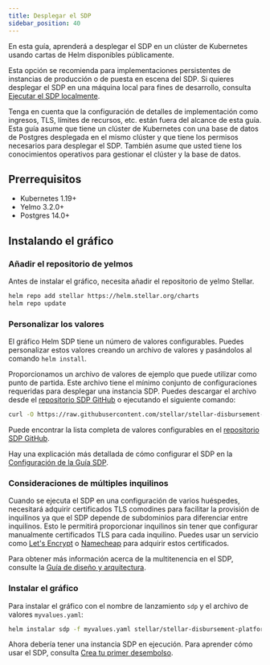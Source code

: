 ```yaml
---
title: Desplegar el SDP
sidebar_position: 40
---
```


En esta guía, aprenderá a desplegar el SDP en un clúster de Kubernetes usando cartas de Helm disponibles públicamente.

Esta opción se recomienda para implementaciones persistentes de instancias de producción o de puesta en escena del SDP. Si quieres desplegar el SDP en una máquina local para fines de desarrollo, consulta [Ejecutar el SDP localmente](./getting-started.mdx#run-the-sdp-locally).

Tenga en cuenta que la configuración de detalles de implementación como ingresos, TLS, límites de recursos, etc. están fuera del alcance de esta guía. Esta guía asume que tiene un clúster de Kubernetes con una base de datos de Postgres desplegada en el mismo clúster y que tiene los permisos necesarios para desplegar el SDP. También asume que usted tiene los conocimientos operativos para gestionar el clúster y la base de datos.

## Prerrequisitos

- Kubernetes 1.19+
- Yelmo 3.2.0+
- Postgres 14.0+

## Instalando el gráfico

### Añadir el repositorio de yelmos

Antes de instalar el gráfico, necesita añadir el repositorio de yelmo Stellar.

```bash
helm repo add stellar https://helm.stellar.org/charts
helm repo update
```

### Personalizar los valores

El gráfico Helm SDP tiene un número de valores configurables. Puedes personalizar estos valores creando un archivo de valores y pasándolos al comando `helm install`.

Proporcionamos un archivo de valores de ejemplo que puede utilizar como punto de partida. Este archivo tiene el mínimo conjunto de configuraciones requeridas para desplegar una instancia SDP. Puedes descargar el archivo desde el [repositorio SDP GitHub](https://github.com/stellar/stellar-disbursement-platform-backend/blob/develop/helmchart/sdp/minimal-values.yaml) o ejecutando el siguiente comando:

```bash
curl -O https://raw.githubusercontent.com/stellar/stellar-disbursement-platform-backend/develop/helmchart/sdp/minimal-values.yaml
```

Puede encontrar la lista completa de valores configurables en el [repositorio SDP GitHub](https://github.com/stellar/stellar-disbursement-platform-backend/blob/develop/helmchart/sdp/README.md#stellar-disbursement-platform-sdp-parameters).

Hay una explicación más detallada de cómo configurar el SDP en la [Configuración de la Guía SDP](configuring-sdp).

### Consideraciones de múltiples inquilinos

Cuando se ejecuta el SDP en una configuración de varios huéspedes, necesitará adquirir certificados TLS comodines para facilitar la provisión de inquilinos ya que el SDP depende de subdominios para diferenciar entre inquilinos. Esto le permitirá proporcionar inquilinos sin tener que configurar manualmente certificados TLS para cada inquilino. Puedes usar un servicio como [Let's Encrypt](https://letsencrypt.org/) o [Namecheap](https://www.namecheap.com/security/ssl-certificates/) para adquirir estos certificados.

Para obtener más información acerca de la multitenencia en el SDP, consulte la [Guía de diseño y arquitectura](design-and-architecture#multi-tenancy).

### Instalar el gráfico

Para instalar el gráfico con el nombre de lanzamiento `sdp` y el archivo de valores `myvalues.yaml`:

```bash
helm instalar sdp -f myvalues.yaml stellar/stellar-disbursement-platform
```

Ahora debería tener una instancia SDP en ejecución. Para aprender cómo usar el SDP, consulta [Crea tu primer desembolso](./getting-started.mdx#create-your-first-disbursement).
